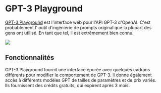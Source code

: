 
# GPT-3 Playground

[GPT-3 Playground](https://beta.openai.com/docs/quickstart) est l'interface web pour l'API GPT-3 d'OpenAI. C'est probablement l'
outil d'ingénierie de prompts original que la plupart des gens ont utilisé. En tant que tel, il est
extrêmement bien connu.

<div style={{ textAlign: "center" }}>
  <Image
    src="/docs/assets/tooling/GPT3.webp"
    width={2866}
    height={1472}
    style={{ width: "750px", margin: "auto" }}
  />
</div>

## Fonctionnalités

GPT-3 Playground fournit une interface épurée avec quelques cadrans différents pour
modifier le comportement de GPT-3. Il donne également accès à différents modèles GPT
de tailles de paramètres et de prix variés. Ils fournissent des crédits gratuits, qui expirent
après 3 mois.
